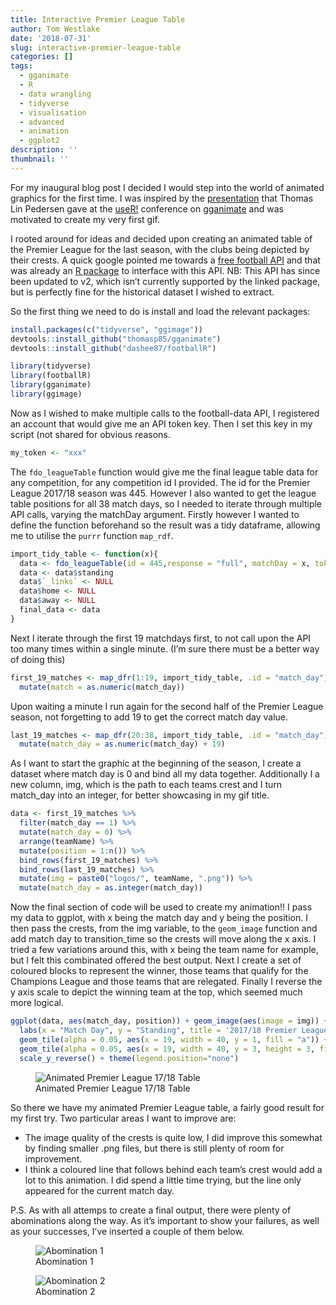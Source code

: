 ```yaml
---
title: Interactive Premier League Table
author: Tom Westlake
date: '2018-07-31'
slug: interactive-premier-league-table
categories: []
tags:
  - gganimate
  - R
  - data wrangling
  - tidyverse
  - visualisation
  - advanced  
  - animation
  - ggplot2    
description: ''
thumbnail: ''
---
```


For my inaugural blog post I decided I would step into the world of animated graphics for the first time. I was inspired by the [presentation]((https://www.youtube.com/watch?v=21ZWDrTukEs)) that Thomas Lin Pedersen gave at the [useR!](https://user2018.r-project.org/) conference on [gganimate](https://github.com/thomasp85/gganimate) and was motivated to create my very first gif.

I rooted around for ideas and decided upon creating an animated table of the Premier League for the last season, with the clubs being depicted by their crests. A quick google pointed me towards a [free football API](https://www.football-data.org/) and that was already an [R package](https://github.com/dashee87/footballR) to interface with this API. NB: This API has since been updated to v2, which isn't currently supported by the linked package, but is perfectly fine for the historical dataset I wished to extract.

So the first thing we need to do is install and load the relevant packages:

```r
install.packages(c("tidyverse", "ggimage"))
devtools::install_github("thomasp85/gganimate")
devtools::install_github("dashee87/footballR")

library(tidyverse)
library(footballR)
library(gganimate) 
library(ggimage)
```


Now as I wished to make multiple calls to the football-data API, I registered an account that would give me an API token key. Then I set this key in my script (not shared for obvious reasons.

```r
my_token <- "xxx"
```

The `fdo_leagueTable` function would give me the final league table data for any competition, for any competition id I provided. The id for the Premier League 2017/18 season was 445. However I also wanted to get the league table positions for all 38 match days, so I needed to iterate through multiple API calls, varying the matchDay argument. Firstly however I wanted to define the function beforehand so the result was a tidy dataframe, allowing me to utilise the `purrr` function `map_rdf`.

```r
import_tidy_table <- function(x){
  data <- fdo_leagueTable(id = 445,response = "full", matchDay = x, token = my_token)
  data <- data$standing
  data$`_links` <- NULL
  data$home <- NULL
  data$away <- NULL
  final_data <- data
}
```

Next I iterate through the first 19 matchdays first, to not call upon the API too many times within a single minute. (I'm sure there must be a better way of doing this)

```r

first_19_matches <- map_dfr(1:19, import_tidy_table, .id = "match_day") %>%
  mutate(match = as.numeric(match_day))
```

Upon waiting a minute I run again for the second half of the Premier League season, not forgetting to add 19 to get the correct match day value.

```r

last_19_matches <- map_dfr(20:38, import_tidy_table, .id = "match_day") %>%
  mutate(match_day = as.numeric(match_day) + 19)
```

As I want to start the graphic at the beginning of the season, I create a dataset where match day is 0 and bind all my data together. Additionally I a new column, img, which is the path to each teams crest and I turn match_day into an integer, for better showcasing in my gif title.

```r

data <- first_19_matches %>%
  filter(match_day == 1) %>%
  mutate(match_day = 0) %>%
  arrange(teamName) %>%
  mutate(position = 1:n()) %>%
  bind_rows(first_19_matches) %>%
  bind_rows(last_19_matches) %>%
  mutate(img = paste0("logos/", teamName, ".png")) %>%
  mutate(match_day = as.integer(match_day))

```


Now the final section of code will be used to create my animation!! I pass my data to ggplot, with x being the match day and y being the position. I then pass the crests, from the img variable, to the `geom_image` function and add match day to transition_time so the crests will move along the x axis. I tried a few variations around this, with x being the team name for example, but I felt this combinated offered the best output. Next I create a set of coloured blocks to represent the winner, those teams that qualify for the Champions League and those teams that are relegated. Finally I reverse the y axis scale to depict the winning team at the top, which seemed much more logical. 

```r
ggplot(data, aes(match_day, position)) + geom_image(aes(image = img)) + theme_bw() +
  labs(x = "Match Day", y = "Standing", title = '2017/18 Premier League - Match Day: {frame_time}') + transition_time(match_day) +
  geom_tile(alpha = 0.05, aes(x = 19, width = 40, y = 1, fill = "a")) + 
  geom_tile(alpha = 0.05, aes(x = 19, width = 40, y = 3, height = 3, fill = "b")) + geom_tile(alpha = 0.05, aes(x = 19, width = 40,y = 19,height = 3.5, fill = "c")) + scale_fill_manual(values = c("darkgreen", "darkolivegreen3", "firebrick4")) + 
  scale_y_reverse() + theme(legend.position="none")
```


![Animated Premier League 17/18 Table](/img/final_animated_prem_table.gif)

So there we have my animated Premier League table, a fairly good result for my first try. Two particular areas I want to improve are:

* The image quality of the crests is quite low, I did improve this somewhat by finding smaller .png files, but there is still plenty of room for improvement.
* I think a coloured line that follows behind each team's crest would add a lot to this animation. I did spend a little time trying, but the line only appeared for the current match day.

P.S. As with all attemps to create a final output, there were plenty of abominations along the way. As it's important to show your failures, as well as your successes, I've inserted a couple of them below.

![Abomination 1](/img/abomination1.gif)



![Abomination 2](/img/abomination2.gif)